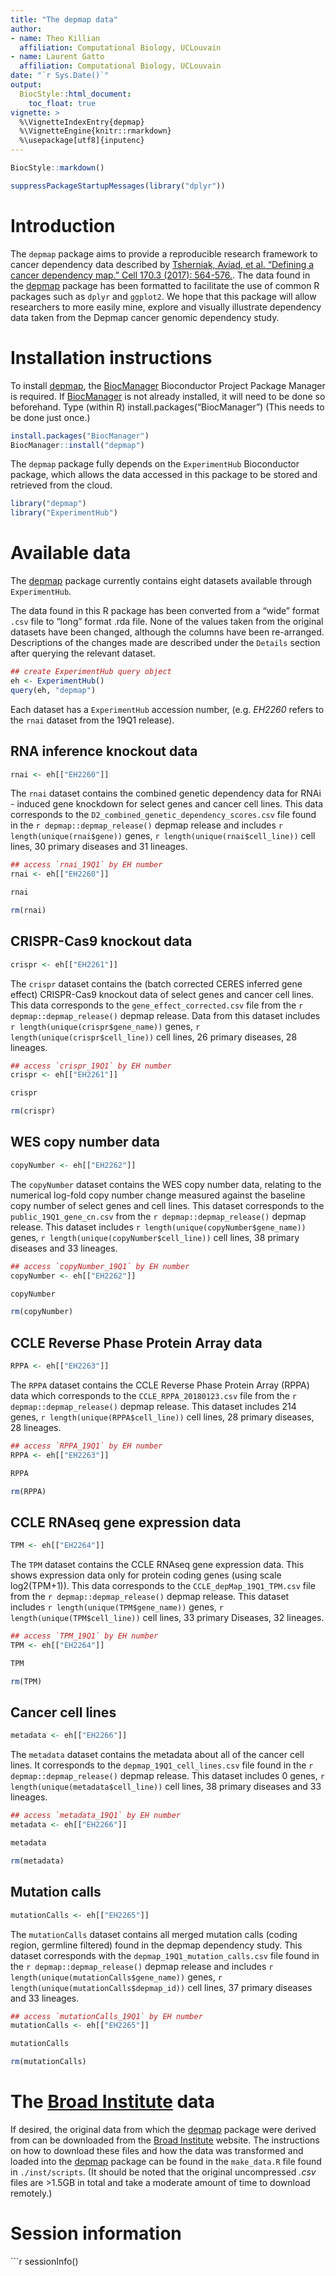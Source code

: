 ```yaml
---
title: "The depmap data"
author:
- name: Theo Killian
  affiliation: Computational Biology, UCLouvain
- name: Laurent Gatto
  affiliation: Computational Biology, UCLouvain
date: "`r Sys.Date()`"
output:
  BiocStyle::html_document:
    toc_float: true
vignette: >
  %\VignetteIndexEntry{depmap}
  %\VignetteEngine{knitr::rmarkdown}
  %\usepackage[utf8]{inputenc}
---
```


```r
BiocStyle::markdown()
```

```r
suppressPackageStartupMessages(library("dplyr"))
```

# Introduction

The `depmap` package aims to provide a reproducible research framework
to cancer dependency data described by [Tsherniak, Aviad, et
al. "Defining a cancer dependency map." Cell 170.3 (2017):
564-576.](https://www.ncbi.nlm.nih.gov/pubmed/28753430). The data
found in the [depmap](https://bioconductor.org/packages/devel/data/experiment/html/depmap.html)
package has been formatted to facilitate the use of common R packages
such as `dplyr` and `ggplot2`. We hope that this package will allow
researchers to more easily mine, explore and visually illustrate
dependency data taken from the Depmap cancer genomic dependency study.

# Installation instructions

To install [depmap](https://bioconductor.org/packages/devel/data/experiment/html/depmap.html),
the [BiocManager](https://cran.r-project.org/web/packages/BiocManager/index.html)
Bioconductor Project Package Manager is required. If
[BiocManager](https://cran.r-project.org/web/packages/BiocManager/index.html) is
not already installed, it will need to be done so beforehand. Type (within R)
install.packages("BiocManager") (This needs to be done just once.)

```r
install.packages("BiocManager")
BiocManager::install("depmap")
```

The `depmap` package fully depends on the `ExperimentHub` Bioconductor package,
which allows the data accessed in this package to be stored and retrieved from
the cloud.

```r
library("depmap")
library("ExperimentHub")
```

# Available data

The [depmap](https://bioconductor.org/packages/devel/data/experiment/html/depmap.html)
package currently contains eight datasets available through `ExperimentHub`.

The data found in this R package has been converted from a "wide"
format `.csv` file to "long" format .rda file. None of the values taken
from the original datasets have been changed, although the columns
have been re-arranged.  Descriptions of the changes made are described
under the `Details` section after querying the relevant dataset.

```r
## create ExperimentHub query object
eh <- ExperimentHub()
query(eh, "depmap")
```

Each dataset has a `ExperimentHub` accession number, (e.g. *EH2260* refers to
the `rnai` dataset from the 19Q1 release).

## RNA inference knockout data

```r
rnai <- eh[["EH2260"]]
```

The `rnai` dataset contains the combined genetic dependency data for RNAi -
induced gene knockdown for select genes and cancer cell lines. This data
corresponds to the `D2_combined_genetic_dependency_scores.csv` file found in the
`r depmap::depmap_release()` depmap release and includes `r length(unique(rnai$gene))`
genes, `r length(unique(rnai$cell_line))` cell lines, 30 primary diseases and 31
lineages.

```r
## access `rnai_19Q1` by EH number
rnai <- eh[["EH2260"]]
```

```r
rnai
```

```r
rm(rnai)
```

## CRISPR-Cas9 knockout data

```r
crispr <- eh[["EH2261"]]
```

The `crispr` dataset contains the (batch corrected CERES inferred gene effect)
CRISPR-Cas9 knockout data of select genes and cancer cell lines. This data
corresponds to the `gene_effect_corrected.csv` file from the `r depmap::depmap_release()`
depmap release. Data from this dataset includes `r length(unique(crispr$gene_name))`
genes, `r length(unique(crispr$cell_line))` cell lines, 26 primary diseases, 28
lineages.

```r
## access `crispr_19Q1` by EH number
crispr <- eh[["EH2261"]]
```

```r
crispr
```

```r
rm(crispr)
```

## WES copy number data

```r
copyNumber <- eh[["EH2262"]]
```

The `copyNumber` dataset contains the WES copy number data, relating to the
numerical log-fold copy number change measured against the baseline copy number
of select genes and cell lines. This dataset corresponds to the
`public_19Q1_gene_cn.csv` from the `r depmap::depmap_release()` depmap release.
This dataset includes `r length(unique(copyNumber$gene_name))` genes,
`r length(unique(copyNumber$cell_line))` cell lines, 38 primary diseases and 33
lineages.

```r
## access `copyNumber_19Q1` by EH number
copyNumber <- eh[["EH2262"]]
```

```r
copyNumber
```

```r
rm(copyNumber)
```

## CCLE Reverse Phase Protein Array data

```r
RPPA <- eh[["EH2263"]]
```

The `RPPA` dataset contains the CCLE Reverse Phase Protein Array (RPPA) data
which corresponds to the `CCLE_RPPA_20180123.csv` file from the `r depmap::depmap_release()`
depmap release. This dataset includes 214 genes, `r length(unique(RPPA$cell_line))`
cell lines, 28 primary diseases, 28 lineages.

```r
## access `RPPA_19Q1` by EH number
RPPA <- eh[["EH2263"]]
```

```r
RPPA
```

```r
rm(RPPA)
```

## CCLE RNAseq gene expression data

```r
TPM <- eh[["EH2264"]]
```

The `TPM` dataset contains the CCLE RNAseq gene expression data. This shows
expression data only for protein coding genes (using scale log2(TPM+1)). This
data corresponds to the `CCLE_depMap_19Q1_TPM.csv` file from the `r depmap::depmap_release()`
depmap release. This dataset includes `r length(unique(TPM$gene_name))` genes,
`r length(unique(TPM$cell_line))` cell lines, 33 primary Diseases, 32 lineages.

```r
## access `TPM_19Q1` by EH number
TPM <- eh[["EH2264"]]
```

```r
TPM
```

```r
rm(TPM)
```

## Cancer cell lines

```r
metadata <- eh[["EH2266"]]
```

The `metadata` dataset contains the metadata about all of the cancer cell lines.
It corresponds to the `depmap_19Q1_cell_lines.csv` file found in the `r depmap::depmap_release()`
depmap release. This dataset includes 0 genes, `r length(unique(metadata$cell_line))`
cell lines, 38 primary diseases and 33 lineages.

```r
## access `metadata_19Q1` by EH number
metadata <- eh[["EH2266"]]
```

```r
metadata
```

```r
rm(metadata)
```

## Mutation calls

```r
mutationCalls <- eh[["EH2265"]]
```

The `mutationCalls` dataset contains all merged mutation calls (coding region,
germline filtered) found in the depmap dependency study. This dataset
corresponds with the `depmap_19Q1_mutation_calls.csv` file found in the 
`r depmap::depmap_release()` depmap release and includes 
`r length(unique(mutationCalls$gene_name))` genes,
`r length(unique(mutationCalls$depmap_id))` cell lines, 37 primary diseases and
33 lineages.

```r
## access `mutationCalls_19Q1` by EH number
mutationCalls <- eh[["EH2265"]]
```

```r
mutationCalls
```

```r
rm(mutationCalls)
```


# The [Broad Institute](https://depmap.org/portal/download/) data

If desired, the original data from which the
[depmap](https://bioconductor.org/packages/devel/data/experiment/html/depmap.html)
package were derived from can be downloaded from the [Broad Institute](https://depmap.org/portal/download/)
website. The instructions on how to download these files and how the data was
transformed and loaded into the [depmap](https://bioconductor.org/packages/devel/data/experiment/html/depmap.html)
package can be found in the `make_data.R` file found in `./inst/scripts`. (It
should be noted that the original uncompressed *.csv* files are >1.5GB in
total and take a moderate amount of time to download remotely.)

# Session information

```r
sessionInfo()